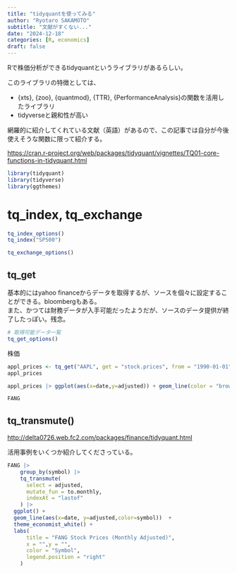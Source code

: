 ---
title: "tidyquantを使ってみる"
author: "Ryotaro SAKAMOTO"
subtitle: "文献がすくない..."
date: "2024-12-18"
categories: [R, economics]
draft: false
---

Rで株価分析ができるtidyquantというライブラリがあるらしい。  

このライブラリの特徴としては、

-   {xts}, {zoo}, {quantmod}, {TTR}, {PerformanceAnalysis}の関数を活用したライブラリ
-   tidyverseと親和性が高い

網羅的に紹介してくれている文献（英語）があるので、この記事では自分が今後使えそうな関数に限って紹介する。

<https://cran.r-project.org/web/packages/tidyquant/vignettes/TQ01-core-functions-in-tidyquant.html>

```{r message=FALSE, warning=FALSE}
library(tidyquant)
library(tidyverse)
library(ggthemes)
```

# tq_index, tq_exchange

```{r}
tq_index_options()
tq_index("SP500")

tq_exchange_options()
```

## tq_get

基本的にはyahoo financeからデータを取得するが、ソースを個々に設定することができる。bloombergもある。  
また、かつては財務データが入手可能だったようだが、ソースのデータ提供が終了したっぽい。残念。

```{r}
# 取得可能データ一覧
tq_get_options()
```

株価

```{r}
appl_prices <- tq_get("AAPL", get = "stock.prices", from = "1990-01-01")
appl_prices
```

```{r}
appl_prices |> ggplot(aes(x=date,y=adjusted)) + geom_line(color = "brown") + theme_economist_white()+labs(x="Date",y="",title= "AAPL Stock Price")
```

```{r}
FANG
```

## tq_transmute()

<http://delta0726.web.fc2.com/packages/finance/tidyquant.html>

活用事例をいくつか紹介してくださっている。

```{r}
FANG |> 
    group_by(symbol) |> 
    tq_transmute(
      select = adjusted,
      mutate_fun = to.monthly,
      indexAt = "lastof"
    ) |>
  ggplot() + 
  geom_line(aes(x=date, y=adjusted,color=symbol))  +
  theme_economist_white() +
  labs(
      title = "FANG Stock Prices (Monthly Adjusted)",
      x = "",y = "",
      color = "Symbol",
      legend.position = "right"
    )
```

